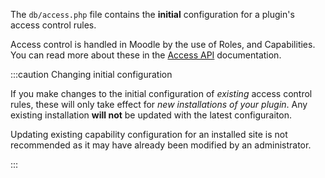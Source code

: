 The `db/access.php` file contains the __initial__ configuration for a plugin's access control rules.

Access control is handled in Moodle by the use of Roles, and Capabilities. You can read more about these in the [Access API](../subsystems/access.md) documentation.

:::caution Changing initial configuration

If you make changes to the initial configuration of _existing_ access control rules, these will only take effect for _new installations of your plugin_. Any existing installation **will not** be updated with the latest configuraiton.

Updating existing capability configuration for an installed site is not recommended as it may have already been modified by an administrator.

:::
